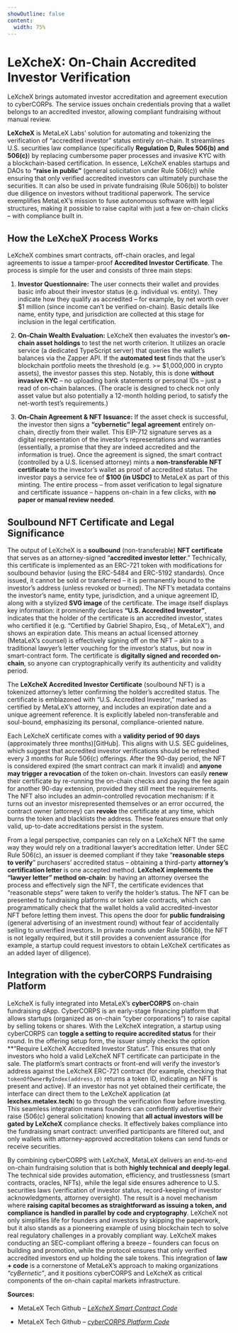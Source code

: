 ```yaml
---
showOutline: false
content:
  width: 75%
---
```


# LeXcheX: On-Chain Accredited Investor Verification

LeXcheX brings automated investor accreditation and agreement execution to cyberCORPs. The service issues onchain credentials proving that a wallet belongs to an accredited investor, allowing compliant fundraising without manual review.

**LeXcheX** is MetaLeX Labs’ solution for automating and tokenizing the verification of “accredited investor” status entirely on-chain. It streamlines U.S. securities law compliance (specifically **Regulation D, Rules 506(b) and 506(c)**) by replacing cumbersome paper processes and invasive KYC with a blockchain-based certification. In essence, LeXcheX enables startups and DAOs to **“raise in public”** (general solicitation under Rule 506(c)) while ensuring that only verified accredited investors can ultimately purchase the securities. It can also be used in private fundraising (Rule 506(b)) to bolster due diligence on investors without traditional paperwork. The service exemplifies MetaLeX’s mission to fuse autonomous software with legal structures, making it possible to raise capital with just a few on-chain clicks – with compliance built in.

How the LeXcheX Process Works
-----------------------------

LeXcheX combines smart contracts, off-chain oracles, and legal agreements to issue a tamper-proof **Accredited Investor Certificate**. The process is simple for the user and consists of three main steps:

1.   **Investor Questionnaire:** The user connects their wallet and provides basic info about their investor status (e.g. individual vs. entity). They indicate how they qualify as accredited – for example, by net worth over $1 million (since income can’t be verified on-chain). Basic details like name, entity type, and jurisdiction are collected at this stage for inclusion in the legal certification.

2.   **On-Chain Wealth Evaluation:** LeXcheX then evaluates the investor’s **on-chain asset holdings** to test the net worth criterion. It utilizes an oracle service (a dedicated TypeScript server) that queries the wallet’s balances via the Zapper API. If the **automated test** finds that the user’s blockchain portfolio meets the threshold (e.g. >= $1,000,000 in crypto assets), the investor passes this step. Notably, this is done **without invasive KYC** – no uploading bank statements or personal IDs – just a read of on-chain balances. (The oracle is designed to check not only asset value but also potentially a 12-month holding period, to satisfy the net-worth test’s requirements.)

3.   **On-Chain Agreement & NFT Issuance:** If the asset check is successful, the investor then signs a **“cybernetic” legal agreement** entirely on-chain, directly from their wallet. This EIP-712 signature serves as a digital representation of the investor’s representations and warranties (essentially, a promise that they are indeed accredited and the information is true). Once the agreement is signed, the smart contract (controlled by a U.S. licensed attorney) mints a **non-transferable NFT certificate** to the investor’s wallet as proof of accredited status. The investor pays a service fee of **$100 (in USDC)** to MetaLeX as part of this minting. The entire process – from asset verification to legal signature and certificate issuance – happens on-chain in a few clicks, with **no paper or manual review needed**.

Soulbound NFT Certificate and Legal Significance
------------------------------------------------

The output of LeXcheX is a **soulbound** (non-transferable) **NFT certificate** that serves as an attorney-signed “**accredited investor letter**.” Technically, this certificate is implemented as an ERC-721 token with modifications for soulbound behavior (using the ERC-5484 and ERC-5192 standards). Once issued, it cannot be sold or transferred – it is permanently bound to the investor’s address (unless revoked or burned). The NFT’s metadata contains the investor’s name, entity type, jurisdiction, and a unique agreement ID, along with a stylized **SVG image** of the certificate. The image itself displays key information: it prominently declares **“U.S. Accredited Investor”**, indicates that the holder of the certificate is an accredited investor, states who certified it (e.g. “Certified by Gabriel Shapiro, Esq., of MetaLeX”), and shows an expiration date. This means an actual licensed attorney (MetaLeX’s counsel) is effectively signing off on the NFT – akin to a traditional lawyer’s letter vouching for the investor’s status, but now in smart-contract form. The certificate is **digitally signed and recorded on-chain**, so anyone can cryptographically verify its authenticity and validity period.

The **LeXcheX Accredited Investor Certificate** (soulbound NFT) is a tokenized attorney’s letter confirming the holder’s accredited status. The certificate is emblazoned with “U.S. Accredited Investor,” marked as certified by MetaLeX’s attorney, and includes an expiration date and a unique agreement reference. It is explicitly labeled non-transferable and soul-bound, emphasizing its personal, compliance-oriented nature.

Each LeXcheX certificate comes with a **validity period of 90 days** (approximately three months)[GitHub]. This aligns with U.S. SEC guidelines, which suggest that accredited investor verifications should be refreshed every 3 months for Rule 506(c) offerings. After the 90-day period, the NFT is considered expired (the smart contract can mark it invalid) and **anyone may trigger a revocation** of the token on-chain. Investors can easily **renew** their certificate by re-running the on-chain checks and paying the fee again for another 90-day extension, provided they still meet the requirements. The NFT also includes an admin-controlled revocation mechanism: if it turns out an investor misrepresented themselves or an error occurred, the contract owner (attorney) can **revoke** the certificate at any time, which burns the token and blacklists the address. These features ensure that only valid, up-to-date accreditations persist in the system.

From a legal perspective, companies can rely on a LeXcheX NFT the same way they would rely on a traditional lawyer’s accreditation letter. Under SEC Rule 506(c), an issuer is deemed compliant if they take “**reasonable steps to verify**” purchasers’ accredited status – obtaining a third-party **attorney’s certification letter** is one accepted method. **LeXcheX implements the “lawyer letter” method on-chain**: by having an attorney oversee the process and effectively sign the NFT, the certificate evidences that “reasonable steps” were taken to verify the holder’s status. The NFT can be presented to fundraising platforms or token sale contracts, which can programmatically check that the wallet holds a valid accredited-investor NFT before letting them invest. This opens the door for **public fundraising** (general advertising of an investment round) without fear of accidentally selling to unverified investors. In private rounds under Rule 506(b), the NFT is not legally required, but it still provides a convenient assurance (for example, a startup could request investors to obtain LeXcheX certificates as an added layer of diligence).

Integration with the cyberCORPS Fundraising Platform
----------------------------------------------------

LeXcheX is fully integrated into MetaLeX’s **cyberCORPS** on-chain fundraising dApp. CyberCORPS is an early-stage financing platform that allows startups (organized as on-chain “cyber corporations”) to raise capital by selling tokens or shares. With the LeXcheX integration, a startup using cyberCORPS can **toggle a setting to require accredited status** for their round. In the offering setup form, the issuer simply checks the option **“Require LeXcheX Accredited Investor Status”. This ensures that only investors who hold a valid LeXcheX NFT certificate can participate in the sale. The platform’s smart contracts or front-end will verify the investor’s address against the LeXcheX ERC-721 contract (for example, checking that `tokenOfOwnerByIndex(address,0)` returns a token ID, indicating an NFT is present and active). If an investor has not yet obtained their certificate, the interface can direct them to the LeXcheX application (at **lexchex.metalex.tech**) to go through the verification flow before investing. This seamless integration means founders can confidently advertise their raise (506(c) general solicitation) knowing that **all actual investors will be gated by LeXcheX** compliance checks. It effectively bakes compliance into the fundraising smart contract: unverified participants are filtered out, and only wallets with attorney-approved accreditation tokens can send funds or receive securities.

By combining cyberCORPS with LeXcheX, MetaLeX delivers an end-to-end on-chain fundraising solution that is both **highly technical and deeply legal**. The technical side provides automation, efficiency, and trustlessness (smart contracts, oracles, NFTs), while the legal side ensures adherence to U.S. securities laws (verification of investor status, record-keeping of investor acknowledgments, attorney oversight). The result is a novel mechanism where **raising capital becomes as straightforward as issuing a token, and compliance is handled in parallel by code and cryptography**. LeXcheX not only simplifies life for founders and investors by skipping the paperwork, but it also stands as a pioneering example of using blockchain tech to solve real regulatory challenges in a provably compliant way. LeXcheX makes conducting an SEC-compliant offering a breeze – founders can focus on building and promotion, while the protocol ensures that only verified accredited investors end up holding the sale tokens. This integration of **law + code** is a cornerstone of MetaLeX’s approach to making organizations _“cyBernetic”_, and it positions cyberCORPS and LeXcheX as critical components of the on-chain capital markets infrastructure.

**Sources:**

*   MetaLeX Tech Github – [_LeXcheX Smart Contract Code_](https://github.com/MetaLex-Tech/LeXcheX/blob/ef5eab3da008634197c4c649574d683539ddba5e/src/LeXcheX.sol)

*   MetaLeX Tech Github – [_cyberCORPS Platform Code_](https://github.com/MetaLex-Tech/metalex-webapp/blob/e3358dd3464525aafead4c1171f178198fc58e10/apps/cybercorps-web/src/features/forms/form-builder/sub-forms/OfferTypeSubForm.tsx#L60-L68)
